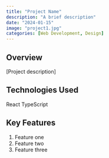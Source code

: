 ```yaml
---
title: "Project Name"
description: "A brief description"
date: "2024-01-15"
image: "project1.jpg"
categories: [Web Development, Design]
---
```


## Overview

[Project description]

## Technologies Used
:::{.tags}
[React]{.tag}
[TypeScript]{.tag}
:::

## Key Features
1. Feature one
2. Feature two
3. Feature three